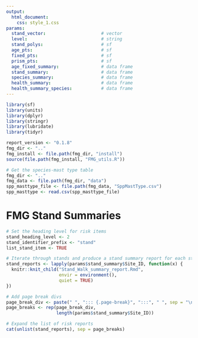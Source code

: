 ```yaml
---
output:
  html_document:
    css: style_1.css
params:
  stand_vector:                     # vector
  level:                            # string
  stand_polys:                      # sf
  age_pts:                          # sf
  fixed_pts:                        # sf
  prism_pts:                        # sf
  age_fixed_summary:                # data frame
  stand_summary:                    # data frame
  species_summary:                  # data frame
  health_summary:                   # data frame
  health_summary_species:           # data frame
---
```


```r
library(sf)
library(units)
library(dplyr)
library(stringr)
library(lubridate)
library(tidyr)

report_version <- "0.1.8"
fmg_dir <- ".."
fmg_install <- file.path(fmg_dir, "install")
source(file.path(fmg_install, "FMG_utils.R"))

# Get the species-mast type table
fmg_dir <- ".."
fmg_data <- file.path(fmg_dir, "data")
spp_masttype_file <- file.path(fmg_data, "SppMastType.csv")
spp_masttype <- read.csv(spp_masttype_file)
```

# FMG Stand Summaries

```r
# Set the heading level for risk items
stand_heading_level <- 2
stand_identifier_prefix <- "stand"
list_stand_item <- TRUE

# Iterate through stands and produce a stand summary report for each stand.
stand_reports <- lapply(params$stand_summary$Site_ID, function(x) {
  knitr::knit_child("Stand_Walk_summary_report.Rmd", 
                    envir = environment(), 
                    quiet = TRUE)
})

# Add page break divs
page_break_div <- paste(" ", "::: {.page-break}", ":::", " ", sep = "\n")
page_breaks <- rep(page_break_div, 
                   length(params$stand_summary$Site_ID))

# Expand the list of risk reports
cat(unlist(stand_reports), sep = page_breaks)
```
